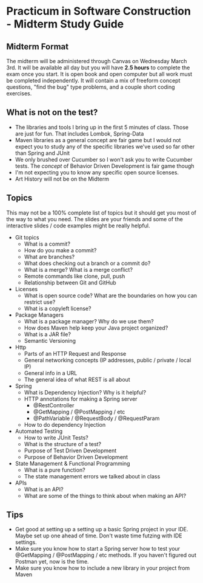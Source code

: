 
# Practicum in Software Construction - Midterm Study Guide

## Midterm Format

The midterm will be administered through Canvas on Wednesday March 3rd. It will be available all day but you will have **2.5 hours** to complete the exam once you start. It is open book and open computer but all work must be completed independently. It will contain a mix of freeform concept questions, "find the bug" type problems, and a couple short coding exercises.

## What is not on the test?

- The libraries and tools I bring up in the first 5 minutes of class. Those are just for fun. That includes Lombok, Spring-Data
- Maven libraries as a general concept are fair game but I would not expect you to study any of the specific libraries we've used so far other than Spring and JUnit
- We only brushed over Cucumber so I won't ask you to write Cucumber tests. The *concept* of Behavior Driven Development is fair game though
- I'm not expecting you to know any specific open source licenses.
- Art History will not be on the Midterm

## Topics

This may not be a 100% complete list of topics but it should get you most of the way to what you need. The slides are your friends and some of the interactive slides / code examples might be really helpful.

- Git topics
    - What is a commit?
    - How do you make a commit?
    - What are branches?
    - What does checking out a branch or a commit do?
    - What is a merge? What is a merge conflict?
    - Remote commands like clone, pull, push
    - Relationship between Git and GitHub
- Licenses
    - What is open source code? What are the boundaries on how you can restrict use?
    - What is a copyleft license?
- Package Managers
    - What is a package manager? Why do we use them?
    - How does Maven help keep your Java project organized?
    - What is a JAR file?
    - Semantic Versioning
- Http
    - Parts of an HTTP Request and Response
    - General networking concepts (IP addresses, public / private / local IP)
    - General info in a URL
    - The general idea of what REST is all about
- Spring
    - What is Dependency Injection? Why is it helpful?
    - HTTP annotations for making a Spring server
        - @RestController
        - @GetMapping / @PostMapping / etc
        - @PathVariable / @RequestBody / @RequestParam
    - How to do dependency Injection
- Automated Testing
    - How to write JUnit Tests?
    - What is the structure of a test?
    - Purpose of Test Driven Development
    - Purpose of Behavior Driven Development
- State Management & Functional Programming
    - What is a pure function?
    - The state management errors we talked about in class
- APIs
    - What is an API?
    - What are some of the things to think about when making an API?

## Tips

- Get good at setting up a setting up a basic Spring project in your IDE. Maybe set up one ahead of time. Don't waste time futzing with IDE settings.
- Make sure you know how to start a Spring server how to test your @GetMapping / @PostMapping / etc methods. If you haven't figured out Postman yet, now is the time.
- Make sure you know how to include a new library in your project from Maven
